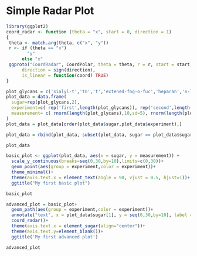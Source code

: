 # Simple Radar Plot

```r
library(ggplot2)
coord_radar <- function (theta = "x", start = 0, direction = 1) 
{
 theta <- match.arg(theta, c("x", "y"))
 r <- if (theta == "x") 
        "y"
      else "x"
 ggproto("CoordRadar", CoordPolar, theta = theta, r = r, start = start, 
      direction = sign(direction),
      is_linear = function(coord) TRUE)
}
```


```r
plot_glycans = c('sialyl-t','tn','t','extened-fng-o-fuc','heparan','n-linked-sialyl-tetraantennary')
plot_data = data.frame(
  sugar=rep(plot_glycans,2),
  experiment=c( rep('first',length(plot_glycans)), rep('second',length(plot_glycans)) ),
  measurement= c( rnorm(length(plot_glycans),10,sd=5), rnorm(length(plot_glycans),20,sd=5))
)
plot_data = plot_data[order(plot_data$sugar,plot_data$experiment),] 

plot_data = rbind(plot_data, subset(plot_data, sugar == plot_data$sugar[1] ))

plot_data
```
```r
basic_plot <- ggplot(plot_data, aes(x = sugar, y = measurement)) + 
  scale_y_continuous(breaks=seq(0,30,by=10),limits=c(0,30))+
  geom_point(aes(group = experiment,color = experiment))+
  theme_minimal()+
  theme(axis.text.x = element_text(angle = 90, vjust = 0.5, hjust=1))+
  ggtitle("My first basic plot")

basic_plot
```

```r
advanced_plot = basic_plot+
  geom_path(aes(group = experiment,color = experiment))+
  annotate("text", x = plot_data$sugar[1], y = seq(0,30,by=10), label = seq(0,30,by=10), hjust = 1)+
  coord_radar()+
  theme(axis.text.x = element_sugar(align="center"))+
  theme(axis.text.y=element_blank())+
  ggtitle('My first advanced plot')

advanced_plot
```
